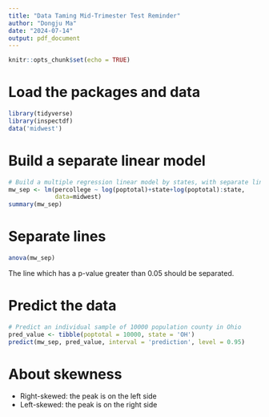 ```yaml
---
title: "Data Taming Mid-Trimester Test Reminder"
author: "Dongju Ma"
date: "2024-07-14"
output: pdf_document
---
```


```r
knitr::opts_chunk$set(echo = TRUE)
```

# Load the packages and data
```r
library(tidyverse)
library(inspectdf)
data('midwest')
```

# Build a separate linear model
```r

# Build a multiple regression linear model by states, with separate lines 
mw_sep <- lm(percollege ~ log(poptotal)+state+log(poptotal):state, 
             data=midwest)
summary(mw_sep)
```

# Separate lines
```r
anova(mw_sep)
```
The line which has a p-value greater than 0.05 should be separated.

# Predict the data
```r
# Predict an individual sample of 10000 population county in Ohio
pred_value <- tibble(poptotal = 10000, state = 'OH')
predict(mw_sep, pred_value, interval = 'prediction', level = 0.95)
```

# About skewness
* Right-skewed: the peak is on the left side
* Left-skewed: the peak is on the right side